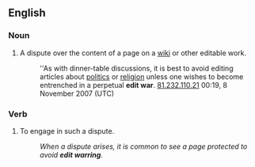 ==English==
===Noun===
{{en-noun}}
#A dispute over the content of a page on a [[wiki]] or other editable work.
#:''As with dinner-table discussions, it is best to avoid editing articles about [[politics]] or [[religion]] unless one wishes to become entrenched in a perpetual '''edit war'''. [[User:81.232.110.21|81.232.110.21]] 00:19, 8 November 2007 (UTC)

===Verb===
#To engage in such a dispute.
#:''When a dispute arises, it is common to see a page protected to avoid '''edit warring'''.''